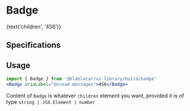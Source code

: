 

<Meta title="Widgets|Badge" />

# **Badge**

<Preview>
  <Story name="Default">
    <Badge ariaLabel="Unread messages">{text('children', '456')}</Badge>
  </Story>
</Preview>

## Specifications

## Usage

```jsx
import { Badge } from '@blablacar/ui-library/build/badge'
<Badge ariaLabel="Unread messages">456</Badge>
```

<Props of={Badge} />

Content of `Badge` is whatever `children` element you want, provided it is of type `string | JSX.Element | number`
